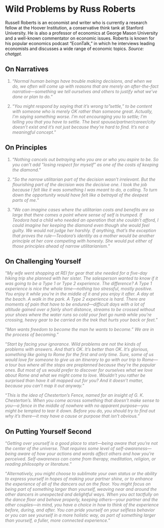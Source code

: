 # Wild Problems by Russ Roberts

Russell Roberts is an economist and writer who is currently a research fellow at the Hoover Institution, a conservative think tank at Stanford University. He is also a professor of economics at George Mason University and a well-known commentator on economic issues. Roberts is known for his popular economics podcast "EconTalk," in which he interviews leading economists and discusses a wide range of economic topics. *Source: chatgpt.*

## On Narratives
::: {style="color: gray"}
1. "*Normal human beings have trouble making decisions, and when we do, we often will come up with reasons that are merely an after-the-fact narrative---something we tell ourselves and others to justify what we've done or plan to do.*"
:::

::: {style="color: gray"}
2. "*You might respond by saying that it's wrong to"settle," to be content with someone who is merely OK rather than someone great. Actually, I'm saying something worse. I'm not encouraging you to settle; I'm telling you that you have to settle. The best spouse/partner/career/city doesn't exist and it's not just because they're hard to find. It's not a meaningful concept.*"
:::

## On Principles

::: {style="color: gray"}
1. "*Nothing cancels out betraying who you are or who you aspire to be. So you can't add "losing respect for myself" as one of the costs of keeping the diamond.*"
:::

::: {style="color: gray"}
2. "*So the narrow utilitarian part of the decision wasn't irrelevant. But the flourishing part of the decision was the decisive one. I took the job because I felt like it was something I was meant to do, a calling. To turn down the opportunity would have felt like a betrayal of the deepest parts of me.*"
:::

::: {style="color: gray"}
3. "*We can imagine cases where the utilitarian costs and benefits are so large that there comes a point where sense of self is trumped. If Teodora had a child who needed an operation that she couldn't afford, I could imagine her keeping the diamond even though she would feel guilty. We would not judge her harshly. If anything, that's the exception that proves the rule---Teodora's identity as a mother would be another principle at her core competing with honesty. She would put either of those principles ahead of narrow utilitarianism.*"
:::

## On Challenging Yourself

::: {style="color: gray"}
"*My wife went shopping at REI for gear that she needed for a five-day hiking trip she planned with her sister. The salesperson wanted to know if it was going to be a Type 1 or Type 2 experience. The difference? A Type 1 experience is nice the whole time---nothing too stressful, mostly positive. You enjoy it while you're in the middle of it and you enjoy it after. A day at the beach. A walk in the park. A Type 2 experience is hard. There are moments of pain that have to be endured---difficult days with a lot of altitude gained over a fairly short distance, streams to be crossed without your shoes where the water runs so cold your feet go numb while you're crossing, heavy gear to be carried on the trek that hurts your back or feet.*"
:::

::: {style="color: gray"}
"*Man wants freedom to become the man he wants to become." We are in the process of becoming.*"
:::



::: {style="color: gray"}
"*Start by facing your ignorance. Wild problems are not the kinds of problems with answers. And that's OK. It's better than OK. It's glorious, something like going to Rome for the first and only time. Sure, some of us would love for someone to give us an itinerary to go with our trip to Rome---a tour bus where all the stops are preplanned because they're the popular ones. But most of us would prefer to discover for ourselves what we love about Rome and what we might come to love. Wouldn't you rather be surprised than have it all mapped out for you? And it doesn't matter, because you can't map it out anyway.*"
:::

::: {style="color: gray"}
"*This is the idea of Chesterton's Fence, named for an insight of G. K. Chesterton's. When you come across something that doesn't make sense to you---a fence in the middle of nowhere with no apparent purpose---you might be tempted to tear it down. Before you do, you should try to find out why it's there---it may have a cause or purpose that isn't obvious.*"
:::


## On Putting Yourself Second

::: {style="color: gray"}
"*Getting over yourself is a good place to start---being aware that you're not the center of the universe. That requires some level of self-awareness---being aware of how your actions and words affect others and how you're perceived. Self-awareness can come from therapy, meditation, religion, or reading philosophy or literature.*"
:::

::: {style="color: gray"}
"*Alternatively, you might choose to sublimate your own status or the ability to express yourself in hopes of making your partner shine, or to enhance the experience of all of the dancers out on the floor. You might focus on being part of something larger than yourself, weaving near and around the other dancers in unexpected and delightful ways. When you act tactfully on the dance floor and behave properly, keeping others---your partner and the other couples---in mind, you have a choice in how to think of the experience before, during, and after. You can pride yourself on your selfless behavior or you can see yourself in a more holistic way, as part of something larger than yourself, a fuller, more connected experience.*"
:::






